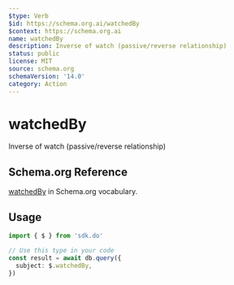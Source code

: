 ```yaml
---
$type: Verb
$id: https://schema.org.ai/watchedBy
$context: https://schema.org.ai
name: watchedBy
description: Inverse of watch (passive/reverse relationship)
status: public
license: MIT
source: schema.org
schemaVersion: '14.0'
category: Action
---
```


# watchedBy

Inverse of watch (passive/reverse relationship)

## Schema.org Reference

[watchedBy](https://schema.org/WatchAction) in Schema.org vocabulary.

## Usage

```typescript
import { $ } from 'sdk.do'

// Use this type in your code
const result = await db.query({
  subject: $.watchedBy,
})
```
